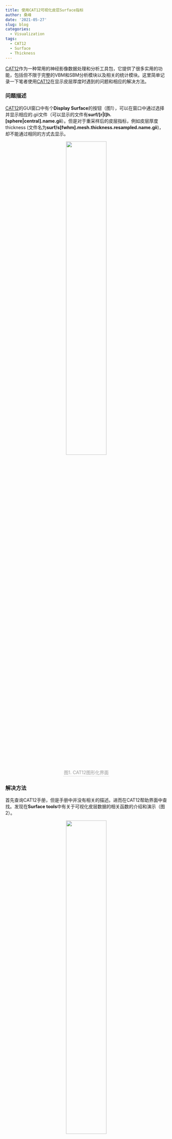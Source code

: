 ```yaml
---
title: 使用CAT12可视化皮层Surface指标
author: 桑峰
date: '2021-05-27'
slug: blog
categories:
  - Visualization
tags:
  - CAT12
  - Surface
  - Thickness
---
```


[CAT12](http://141.35.69.218/cat/index.html)作为一种常用的神经影像数据处理和分析工具包，它提供了很多实用的功能，包括但不限于完整的VBM和SBM分析模块以及相关的统计模块。这里简单记录一下笔者使用[CAT12](http://141.35.69.218/cat/index.html)在显示皮层厚度时遇到的问题和相应的解决方法。

### 问题描述

[CAT12](http://141.35.69.218/cat/index.html)的GUI窗口中有个**Display Surface**的按钮（图1），可以在窗口中通过选择并显示相应的.gii文件（可以显示的文件有**surf/[r|l]h.[sphere|central].name.gii**）。但是对于重采样后的皮层指标，例如皮层厚度thickness (文件名为**surf/s[fwhm].mesh.thickness.resampled.name.gii**)，却不能通过相同的方式去显示。

<center>
    <img style="width:50%;" 
    src="img/01.png">
    <br>
    <div style="color:orange; border-bottom: 1px solid #d9d9d9;
    display: inline-block;
    color: #999;
    padding: 2px;">图1. CAT12图形化界面</div>
</center>

### 解决方法

首先查询CAT12手册，但是手册中并没有相关的描述。进而在CAT12帮助界面中查找。发现在**Surface tools**中有关于可视化皮层数据的相关函数的介绍和演示（图2）。

<center>
    <img style="width:50%;" 
    src="img/02.png">
    <br>
    <div style="color:orange; border-bottom: 1px solid #d9d9d9;
    display: inline-block;
    color: #999;
    padding: 2px;">图2. CAT12帮助界面</div>
</center>

随后确定**cat_surf_display**函数可以进行皮层指标的可视化，同时GUI中的**Display Surface**按钮调用的也是这个函数。通过**help cat_surf_display**查看该函数的说明，确定函数的输入参数以及参数的格式。最终，用于可视化皮层厚度的代码如下：

皮层厚度文件为**surf/s15.mesh.thickness.resampled.anat.gii**，显示效果如图3。

```matlab
cat_surf_display(struct('data', 'surf/s15.mesh.thickness.resampled.anat.gii', 'usefsaverage', 1, 'multisurf', 1, 'dpi', 1500, 'caxis', [0, 3], 'colormap', 'autumn'))
```

<center>
    <img style="width:50%;" 
    src="img/03.png">
    <br>
    <div style="color:orange; border-bottom: 1px solid #d9d9d9;
    display: inline-block;
    color: #999;
    padding: 2px;">图3. 皮层厚度显示效果</div>
</center>


另外，可以在弹出的绘图窗口上，右键单击来调整显示的参数和保存图片（图4）。

<center>
    <img style="width:50%;" 
    src="img/04.png">
    <br>
    <div style="color:orange; border-bottom: 1px solid #d9d9d9;
    display: inline-block;
    color: #999;
    padding: 2px;">图4. 显示参数调节</div>
</center>

### 相关连接

[1] http://141.35.69.218/cat/index.html
